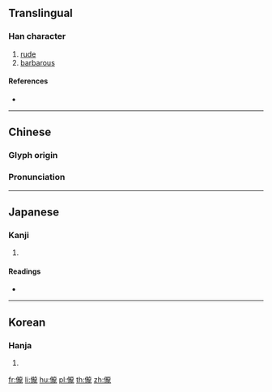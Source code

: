 ==Translingual==

===Han character===
{{Han char|rn=9|rad=人|as=16|sn=18|four=21211|canj=OYBP|ids=⿰亻龍}}

# [[rude]]
# [[barbarous]]

====References====
* {{Han ref|kx=0121.170|dkj=01281|dj=0256.050|hdz=10237.010|uh=5131|ud=20785|bh=EFB7|bd=61367}}

----

==Chinese==
{{zh-forms}}

===Glyph origin===
{{Han etym}}

===Pronunciation===
{{zh-pron
|m=lǒng
|c=lung5
|mc=y
|oc=y
|ma=
|cat=a
}}

----

==Japanese==

===Kanji===
{{ja-kanji|grade=|rs=人16}}

# {{defn|lang=ja|sort=人16}}

====Readings====
* {{ja-readings|on=[[ろう]] (rō), [[る]] (ru), [[りょう]] (ryō), [[りゅ]] (ryu)|kun=[[でさあがらない]] (desaagaranai), [[うやむや]] (uyamuya)}}

----

==Korean==

===Hanja===
{{ko-hanja|hangeul=롱|rv=rong|mr=rong}}

# {{defn|lang=ko|sort=人16}}

[[fr:儱]]
[[li:儱]]
[[hu:儱]]
[[pl:儱]]
[[th:儱]]
[[zh:儱]]
